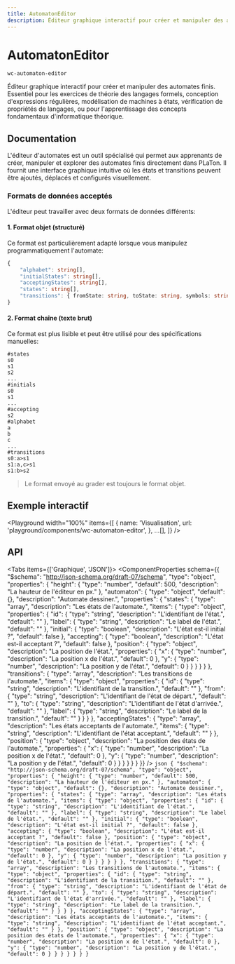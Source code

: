 ```yaml
---
title: AutomatonEditor
description: Éditeur graphique interactif pour créer et manipuler des automates finis. Essentiel pour les exercices de théorie des langages formels, conception d'expressions régulières, modélisation de machines à états, vérification de propriétés de langages, ou pour l'apprentissage des concepts fondamentaux d'informatique théorique.
---
```



# AutomatonEditor

`wc-automaton-editor`

Éditeur graphique interactif pour créer et manipuler des automates finis. Essentiel pour les exercices de théorie des langages formels, conception d'expressions régulières, modélisation de machines à états, vérification de propriétés de langages, ou pour l'apprentissage des concepts fondamentaux d'informatique théorique.

## Documentation

L'éditeur d'automates est un outil spécialisé qui permet aux apprenants de créer, manipuler et explorer des automates finis directement dans PLaTon. Il fournit une interface graphique intuitive où les états et transitions peuvent être ajoutés, déplacés et configurés visuellement.

### Formats de données acceptés

L'éditeur peut travailler avec deux formats de données différents:

#### 1. Format objet (structuré)

Ce format est particulièrement adapté lorsque vous manipulez programmatiquement l'automate:

```typescript
{
    "alphabet": string[],
    "initialStates": string[],
    "acceptingStates": string[],
    "states": string[],
    "transitions": { fromState: string, toState: string, symbols: string[] }[]
}
```

#### 2. Format chaîne (texte brut)

Ce format est plus lisible et peut être utilisé pour des spécifications manuelles:

```plaintext
#states
s0
s1
s2
...
#initials
s0
s1
...
#accepting
s2
#alphabet
a
b
c
...
#transitions
s0:a>s1
s1:a,c>s1
s1:b>s2
```

> Le format envoyé au grader est toujours le format objet.

## Exemple interactif

<Playground
  width="100%"
  items={[
    {
      name: 'Visualisation',
      url: 'playground/components/wc-automaton-editor',
    },
    ...[],
  ]}
/>

## API

<Tabs items={['Graphique', 'JSON']}>
  <Tab>
    <ComponentProperties schema={{
  "$schema": "http://json-schema.org/draft-07/schema",
  "type": "object",
  "properties": {
    "height": {
      "type": "number",
      "default": 500,
      "description": "La hauteur de l'éditeur en px."
    },
    "automaton": {
      "type": "object",
      "default": {},
      "description": "Automate dessiner.",
      "properties": {
        "states": {
          "type": "array",
          "description": "Les états de l'automate.",
          "items": {
            "type": "object",
            "properties": {
              "id": {
                "type": "string",
                "description": "L'identifiant de l'état.",
                "default": ""
              },
              "label": {
                "type": "string",
                "description": "Le label de l'état.",
                "default": ""
              },
              "initial": {
                "type": "boolean",
                "description": "L'état est-il initial ?",
                "default": false
              },
              "accepting": {
                "type": "boolean",
                "description": "L'état est-il acceptant ?",
                "default": false
              },
              "position": {
                "type": "object",
                "description": "La position de l'état.",
                "properties": {
                  "x": {
                    "type": "number",
                    "description": "La position x de l'état.",
                    "default": 0
                  },
                  "y": {
                    "type": "number",
                    "description": "La position y de l'état.",
                    "default": 0
                  }
                }
              }
            }
          }
        },
        "transitions": {
          "type": "array",
          "description": "Les transitions de l'automate.",
          "items": {
            "type": "object",
            "properties": {
              "id": {
                "type": "string",
                "description": "L'identifiant de la transition.",
                "default": ""
              },
              "from": {
                "type": "string",
                "description": "L'identifiant de l'état de départ.",
                "default": ""
              },
              "to": {
                "type": "string",
                "description": "L'identifiant de l'état d'arrivée.",
                "default": ""
              },
              "label": {
                "type": "string",
                "description": "Le label de la transition.",
                "default": ""
              }
            }
          }
        },
        "acceptingStates": {
          "type": "array",
          "description": "Les états acceptants de l'automate.",
          "items": {
            "type": "string",
            "description": "L'identifiant de l'état acceptant.",
            "default": ""
          }
        },
        "position": {
          "type": "object",
          "description": "La position des états de l'automate.",
          "properties": {
            "x": {
              "type": "number",
              "description": "La position x de l'état.",
              "default": 0
            },
            "y": {
              "type": "number",
              "description": "La position y de l'état.",
              "default": 0
            }
          }
        }
      }
    }
  }
}} />
  </Tab>
  <Tab>
    ```json
    {
  "$schema": "http://json-schema.org/draft-07/schema",
  "type": "object",
  "properties": {
    "height": {
      "type": "number",
      "default": 500,
      "description": "La hauteur de l'éditeur en px."
    },
    "automaton": {
      "type": "object",
      "default": {},
      "description": "Automate dessiner.",
      "properties": {
        "states": {
          "type": "array",
          "description": "Les états de l'automate.",
          "items": {
            "type": "object",
            "properties": {
              "id": {
                "type": "string",
                "description": "L'identifiant de l'état.",
                "default": ""
              },
              "label": {
                "type": "string",
                "description": "Le label de l'état.",
                "default": ""
              },
              "initial": {
                "type": "boolean",
                "description": "L'état est-il initial ?",
                "default": false
              },
              "accepting": {
                "type": "boolean",
                "description": "L'état est-il acceptant ?",
                "default": false
              },
              "position": {
                "type": "object",
                "description": "La position de l'état.",
                "properties": {
                  "x": {
                    "type": "number",
                    "description": "La position x de l'état.",
                    "default": 0
                  },
                  "y": {
                    "type": "number",
                    "description": "La position y de l'état.",
                    "default": 0
                  }
                }
              }
            }
          }
        },
        "transitions": {
          "type": "array",
          "description": "Les transitions de l'automate.",
          "items": {
            "type": "object",
            "properties": {
              "id": {
                "type": "string",
                "description": "L'identifiant de la transition.",
                "default": ""
              },
              "from": {
                "type": "string",
                "description": "L'identifiant de l'état de départ.",
                "default": ""
              },
              "to": {
                "type": "string",
                "description": "L'identifiant de l'état d'arrivée.",
                "default": ""
              },
              "label": {
                "type": "string",
                "description": "Le label de la transition.",
                "default": ""
              }
            }
          }
        },
        "acceptingStates": {
          "type": "array",
          "description": "Les états acceptants de l'automate.",
          "items": {
            "type": "string",
            "description": "L'identifiant de l'état acceptant.",
            "default": ""
          }
        },
        "position": {
          "type": "object",
          "description": "La position des états de l'automate.",
          "properties": {
            "x": {
              "type": "number",
              "description": "La position x de l'état.",
              "default": 0
            },
            "y": {
              "type": "number",
              "description": "La position y de l'état.",
              "default": 0
            }
          }
        }
      }
    }
  }
}
    ```
  </Tab>
</Tabs>
